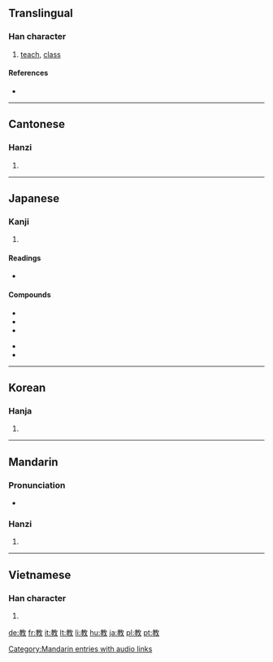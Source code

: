 {{also|敎}}
==Translingual==

===Han character===
{{Han char|rn=66|rad=攴|as=07|sn=11|four=4844<sub>0</sub>|canj=十木人大 (JDOK)}}

# [[teach]], [[class]]

====References====
* {{Han ref|kx=0472.051|dkj=13213|dj=0823.010|hdz=21459.090|uh=6559|ud=25945|bh=B1D0|bd=45520}}

----

==Cantonese==

===Hanzi===
{{yue-hanzi|jyut=|y=gaau3}}

# {{defn|Cantonese|sort=攴07}}

----

==Japanese==

===Kanji===
{{ja-kanji|grade=2|rs=攴07}}

# {{defn|Japanese}}

====Readings====
* {{ja-readings|on=[[きょう]] (kyō), [[こう]] (kō)|kun=[[おしえる]] (oshieru), [[おしえ]] (oshie), [[おそわる]] (osowaru)}}

====Compounds====
{{top2}}
* {{term|教材||[[teaching materials]]|tr=きょうざい, kyōzai|sc=Jpan|lang=ja}}
* {{term|教育||education|tr=きょういく, kyōiku|sc=Jpan|lang=ja}}
* {{term|教室||classroom|tr=きょうしつ, kyōshitsu|sc=Jpan|lang=ja}}
{{mid2}}
* {{term|教法||teaching methods|tr=きょうほう, kyōhō|sc=Jpan|lang=ja}}
* {{term|宗教||religion|tr=[[しゅうきょう]], [[shūkyō]]|lang=ja|sc=Jpan}}
{{bottom}}
----

==Korean==

===Hanja===
{{ko-hanja|hangeul=교|eumhun=|rv=gyo|mr=kyo|y=kyo}}

# {{defn|Korean|sort=攴07}}

----

==Mandarin==

===Pronunciation===
* {{audio|Zh-jiào.ogg|audio}}

===Hanzi===
{{cmn-hanzi|pin=[[jiào]] ([[jiao4]])|wg=chiao<sup>4</sup>}}

# {{defn|Mandarin|sort=攴07}}

[[Category:Mandarin entries with audio links]]

----

==Vietnamese==

===Han character===
{{vi-hantu|[[giáo]], [[dáo]], [[ráu]], [[tráo]]|rs=攴07}}

# {{defn|Vietnamese|sort=攴07}}

[[de:教]]
[[fr:教]]
[[it:教]]
[[lt:教]]
[[li:教]]
[[hu:教]]
[[ja:教]]
[[pl:教]]
[[pt:教]]